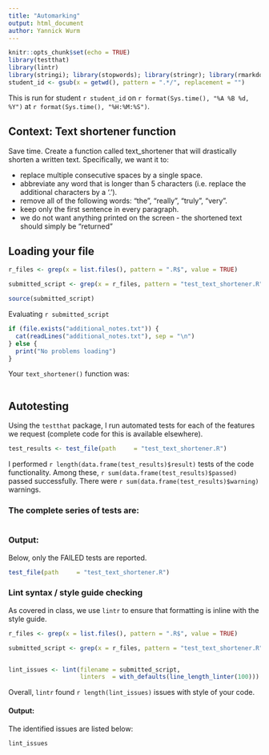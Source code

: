 ```yaml
---
title: "Automarking"
output: html_document
author: Yannick Wurm
---
```


```r
knitr::opts_chunk$set(echo = TRUE)
library(testthat)
library(lintr)
library(stringi); library(stopwords); library(stringr); library(rmarkdown); library(tm); library(tokenizers);
student_id <- gsub(x = getwd(), pattern = ".*/", replacement = "")
```


This is run for student `r student_id` on `r format(Sys.time(), "%A %B %d, %Y")` at `r format(Sys.time(), "%H:%M:%S")`.

## Context: Text shortener function

Save time. Create a function called text_shortener that will drastically shorten a written text. Specifically, we want it to:

  * replace multiple consecutive spaces by a single space.
  * abbreviate any word that is longer than 5 characters (i.e. replace the additional characters by a '.').
  * remove all of the following words: "the", "really", "truly", "very".
  * keep only the first sentence in every paragraph.
  * we do not want anything printed on the screen - the shortened text should simply be "returned"


## Loading your file


```r
r_files <- grep(x = list.files(), pattern = ".R$", value = TRUE)

submitted_script <- grep(x = r_files, pattern = "test_text_shortener.R", value = TRUE, invert = TRUE)

source(submitted_script)
```

Evaluating `r submitted_script`

```r
if (file.exists("additional_notes.txt")) {
  cat(readLines("additional_notes.txt"), sep = "\n")
} else {
  print("No problems loading")
}
```

Your `text_shortener()` function was:

```r
```

## Autotesting

Using the `testthat` package, I run automated tests for each of the features we request (complete code for this is available elsewhere).

```r
test_results <- test_file(path     = "test_text_shortener.R")
```

I performed `r length(data.frame(test_results)$result)` tests of the code functionality. Among these, `r sum(data.frame(test_results)$passed)` passed successfully. There were `r sum(data.frame(test_results)$warning)` warnings.

### The complete series of tests are:

```r
```

### Output:
Below, only the FAILED tests are reported.

```r
test_file(path     = "test_text_shortener.R")
```

### Lint syntax / style guide checking

As covered in class, we use `lintr` to ensure that formatting is inline with the style guide.

```r

r_files <- grep(x = list.files(), pattern = ".R$", value = TRUE)

submitted_script <- grep(x = r_files, pattern = "test_text_shortener.R", value = TRUE, invert = TRUE)


lint_issues <- lint(filename = submitted_script,
                    linters  = with_defaults(line_length_linter(100)))
```

Overall, `lintr` found `r length(lint_issues)` issues with style of your code.

#### Output:

The identified issues are listed below:

```r
lint_issues
```


